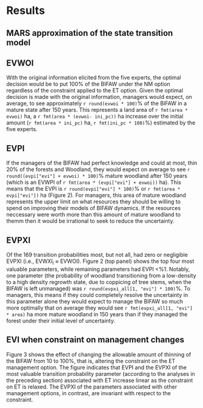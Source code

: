 Results
=======

MARS approximation of the state transition model
------------------------------------------------

<!--- 
Need to include some statistics (cv cor?) on the MARs models here.
--->
EVWOI
-----

With the original information elicited from the five experts, the optimal decision would be to put 100% of the BIFAW under the NM option regardless of the constraint applied to the ET option. Given the optimal decision is made with the original information, managers would expect, on average, to see approximately `r round(evwoi * 100)`% of the BIFAW in a mature state after 150 years. This represents a land area of `r fmt(area * evwoi)` ha, a `r fmt(area * (evwoi- ini_pc))` ha increase over the initial amount (`r fmt(area * ini_pc)` ha, `r fmt(ini_pc * 100)`%) estimated by the five experts.

EVPI
-----

If the managers of the BIFAW had perfect knowledge and could at most, thin 20% of the forests and Woodland, they would expect on average to see `r round((evpi["evi"] + evwoi) * 100)`% mature woodland after 150 years (which is an EVWPI of `r fmt(area * (evpi["evi"] + evwoi))` ha). This means that the EVPI is `r round(evpi["evi"] * 100)`% or `r fmt(area * evpi["evi"])` ha (Figure 2). For managers, this area of mature woodland represents the upper limit on what resources they should be willing to spend on improving their models of BIFAW dynamics. If the resources neccessary were worth more than this amount of mature woodland to themm then it would be irrational to seek to reduce the uncertainty.

<!---
Here I need to track the proportion of the time each potentially optimal solution is the winner and present that.
--->

EVPXI
-----
Of the 169 transition probabilities most, but not all, had zero or negligible EVPXI (i.e., EVWXI$_i$ $\approx$ EVWOI). Figure 2 (top panel) shows the top four most valuable parameters, while remaining parameters had EVPI $<$%1. Notably, one parameter (the probability of woodland transitioning from a low-density to a high density regrowth state, due to coppicing of tree stems, when the BIFAW is left unmanaged) was `r round(evpxi_all[1, "evi"] * 100)`%. To managers, this means if they could completely resolve the uncertainty in this parameter alone they would expect to manage the BIFAW so much more optimally that on average they would see `r fmt(evpxi_all[1, "evi"] * area)` ha more mature woodland in 150 years than if they managed the forest under their initial level of uncertainty.

EVI when constraint on management changes
-----------------------------------------

Figure 3 shows the effect of changing the allowable amount of thinning of the BIFAW from 10 to 100%, that is, altering the constraint on the ET management option. The figure indicates that EVPI and the EVPXI of the most valuable transition probability parameter (according to the analyses in the preceding section) associated with ET increase linear as the constraint on ET is relaxed. The EVPXI of the parameters associated with other management options, in contrast, are invariant with respect to the constraint.
